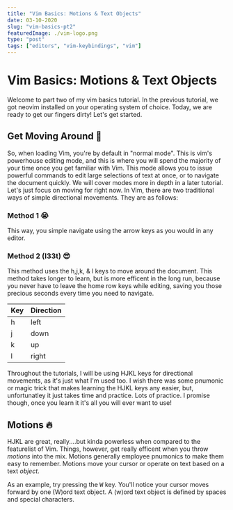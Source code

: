 ```yaml
---
title: "Vim Basics: Motions & Text Objects"
date: 03-10-2020
slug: "vim-basics-pt2"
featuredImage: ./vim-logo.png
type: "post"
tags: ["editors", "vim-keybindings", "vim"]
---
```


# Vim Basics: Motions & Text Objects

Welcome to part two of my vim basics tutorial. In the previous tutorial, we got neovim installed on your operating system of choice. Today, we are ready to get our fingers dirty! Let's get started.

## Get Moving Around 🚀

So, when loading Vim, you're by default in "normal mode". This is vim's powerhouse editing mode, and this is where you will spend the majority of your time once you get familiar with Vim. This mode allows you to issue powerful commands to edit large selections of text at once, or to navigate the document quickly. We will cover modes more in depth in a later tutorial. Let's just focus on moving for right now. In Vim, there are two traditional ways of simple directional movements. They are as follows:

### Method 1 😭

This way, you simple navigate using the arrow keys as you would in any editor.

### Method 2 (l33t) 😎

This method uses the h,j,k, & l keys to move around the document. This method takes longer to learn, but is more efficent in the long run, because you never have to leave the home row keys while editing, saving you those precious seconds every time you need to navigate.

| Key | Direction |
| --- | --------- |
| h   | left      |
| j   | down      |
| k   | up        |
| l   | right     |

Throughout the tutorials, I will be using HJKL keys for directional movements, as it's just what I'm used too. I wish there was some pnumonic or magic trick that makes learning the HJKL keys any easier, but, unfortunatley it just takes time and practice. Lots of practice. I promise though, once you learn it it's all you will ever want to use!

## Motions 🔥

HJKL are great, really....but kinda powerless when compared to the featurelist of Vim. Things, however, get really efficent when you throw _motions_ into the mix. Motions generally employee pnumonics to make them easy to remember. Motions move your cursor or operate on text based on a text _object_.

As an example, try pressing the <kbd>W</kbd> key. You'll notice your cursor moves forward by one (W)ord text object. A (w)ord text object is defined by spaces and special characters.

